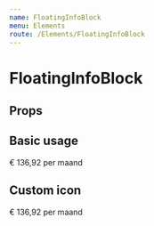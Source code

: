 ```yaml
---
name: FloatingInfoBlock
menu: Elements
route: /Elements/FloatingInfoBlock
---
```



# FloatingInfoBlock

## Props
<PropsTable of={FloatingInfoBlock} />

## Basic usage
<Playground wrapper={Wrapper}>
  <FloatingInfoBlock iconProps={{ name: 'windmill' }}>
    <Paragraph fontSize="body-xsmall" fontWeight={700} margin={0}>
      &euro; 136,92
    </Paragraph>
    <Paragraph fontSize="body-xsmall" margin={0}>
      per maand
    </Paragraph>
  </FloatingInfoBlock>
</Playground>

## Custom icon
<Playground wrapper={Wrapper}>
  <FloatingInfoBlock
    iconProps={{ name: 'facebook', fontSize: '50px' }}
    iconBackgroundColor="red"
  >
    <Paragraph fontSize="body-xsmall" fontWeight={700} margin={0}>
      &euro; 136,92
    </Paragraph>
    <Paragraph fontSize="body-xsmall" margin={0}>
      per maand
    </Paragraph>
  </FloatingInfoBlock>
</Playground>
